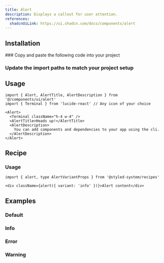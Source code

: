 ```yaml
---
title: Alert
description: Displays a callout for user attention.
references:
  shadcnUiLink: https://ui.shadcn.com/docs/components/alert
---
```


<ComponentPreview name="alert" withRecipe />

## Installation

<Steps>
### Copy and paste the following code into your project

<ComponentSource name="alert" />

### Update the import paths to match your project setup

</Steps>

## Usage

```tsx
import { Alert, AlertTitle, AlertDescription } from '@/components/ui/alert'
import { Terminal } from 'lucide-react' // Any icon of your choice

<Alert>
  <Terminal className="h-4 w-4" />
  <AlertTitle>Heads up!</AlertTitle>
  <AlertDescription>
    You can add components and dependencies to your app using the cli.
  </AlertDescription>
</Alert>
```

## Recipe
### Usage
```tsx
import { alert, type AlertVariantProps } from '@styled-system/recipes'
```
```tsx
<div className={alert({ variant: 'info' })}>Alert content</div>
```

## Examples
### Default

<ComponentPreview name="alert" />

### Info

<ComponentPreview name="alert" file="info" />

### Error

<ComponentPreview name="alert" file="error" />

### Warning

<ComponentPreview name="alert" file="warning" />

